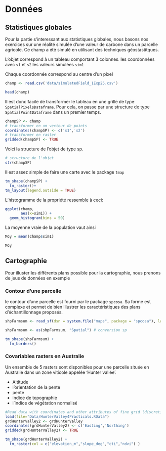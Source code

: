 Données {#data}
======================

Statistiques globales
-----------------------
Pour la partie s'interessant aux statistiques globales, nous basons nos exercices sur une réalité simulée d'une valeur de carbone dans un parcelle agricole. Ce champ a été simulé en utilisant des techniques géostastitques.

L'objet correspond à un tableau comportant 3 colonnes.
les coordonnées avec `s1` et `s2`
les valeurs simulées  `sim1`

Chaque coordonnée correspond au centre d'un pixel

```r
champ <- read.csv('data/simulatedField_1Exp25.csv')

head(champ)

```


Il est donc facile de transformer le tableau en une grille de type `SpatialPixelsDataframe`. Pour cela, on passe par une structure de type `SpatialPointDataframe` dans un premier temps.


```r
champSP <- champ
# transformer en un vecteur de points
coordinates(champSP) <- c('s1','s2') 
# transformer en raster
gridded(champSP) <- TRUE
```

Voici la structure de l'objet de type sp.


```r
# structure de l'objet
str(champSP)
```

Il est assez simple de faire une carte avec le package `tmap`


```r


tm_shape(champSP) +
  tm_raster()+
tm_layout(legend.outside = TRUE)

```


L'histogramme de la propriété ressemble à ceci:


```r

ggplot(champ, 
       aes(x=sim1)) + 
  geom_histogram(bins = 50)

```


La moyenne vraie de la population vaut ainsi


```r
Moy = mean(champ$sim1)

Moy

```


Cartographie
------------
Pour illuster les différents plans possible pour la cartographie, nous prenons de jeus de données en exemple

### Contour d'une parcelle

le contour d'une parcelle  est fourni par le package `spcosa`. Sa forme est complexe et permet de bien illustrer les caractéristiques des plans d'échantillonnage proposés.

```r
shpFarmsum <- read_sf(dsn = system.file("maps", package = "spcosa"), layer = "farmsum")

shpFarmsum <- as(shpFarmsum, "Spatial") # conversion sp

tm_shape(shpFarmsum) + 
  tm_borders()
```


### Covariables rasters en Australie

Un ensemble de 5 rasters sont disponibles pour une parcelle située en Australie dans un zone viticole appelée 'Hunter vallée'.

 - Altitude
 - l'orientation de la pente
 - pente
 - indice de topographie
 - l'indice de végétation normalisé


```r
#Read data with coordinates and other attributes of fine grid (discretization of study area)
load(file="Data/HunterValley4Practicals.RData")
grdHunterValley2 <- grdHunterValley
coordinates(grdHunterValley2) <- c('Easting','Northing')
gridded(grdHunterValley2) <- TRUE

tm_shape(grdHunterValley2) + 
  tm_raster(col = c("elevation_m","slope_deg","cti","ndvi") )

```

